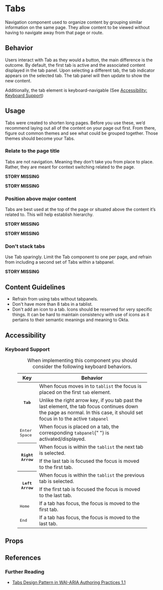 
# Tabs

Navigation component used to organize content by grouping similar information on the same page. They allow content to be viewed without having to navigate away from that page or route.

## Behavior

Users interact with Tab as they would a button, the main difference is the outcome. By default, the first tab is active and the associated content displayed in the tab panel. Upon selecting a different tab, the tab indicator appears on the selected tab. The tab panel will then update to show the new content.

Additionally, the tab element is keyboard-navigable (See [Accessibility: Keyboard Support](#keyboard-support))

<Canvas>
  <Story id="components-tabs--default" />
</Canvas>

## Usage

Tabs were created to shorten long pages. Before you use these, we’d recommend laying
out all of the content on your page out first. From there, figure out common themes and
see what could be grouped together. Those themes should become your Tabs.

### Relate to the page title

Tabs are not navigation. Meaning they don’t take you from place to place. Rather, they are meant for context switching related to the page.

**STORY MISSING**

**STORY MISSING**

### Position above major content

Tabs are best used at the top of the page or situated above the content it’s related to. This will help establish hierarchy.

**STORY MISSING**

**STORY MISSING**

### Don't stack tabs

Use Tab sparingly. Limit the Tab component to one per page, and refrain from including a second set of Tabs within a tabpanel.

**STORY MISSING**

## Content Guidelines

- Refrain from using tabs without tabpanels.
- Don't have more than 8 tabs in a tablist.
- Don't add an icon to a tab. Icons should be reserved for very specific things. It can be hard to maintain consistency with use of icons as it pertains to their semantic meanings and meaning to Okta.

## Accessibility

### Keyboard Support

<figure class="ods-table--figure">
  <table class="ods-table">
    <caption>
      When implementing this component you should consider the following
      keyboard behaviors.
    </caption>
    <thead>
      <tr>
        <th scope="column">Key</th>
        <th scope="column">Behavior</th>
      </tr>
    </thead>
    <tbody>
      <tr>
        <th scope="row" rowspan="2">
          <kbd>Tab</kbd>
        </th>
        <td>
          When focus moves in to <code>tablist</code> the focus is placed on the
          first <code>tab</code> element.
        </td>
      </tr>
      <tr>
        <td>
          Unlike the right arrow key, if you tab past the last element, the tab
          focus continues down the page as normal. In this case, it should set
          focus in to the active <code>tabpanel</code>
        </td>
      </tr>
      <tr>
        <td>
          <kbd>Enter</kbd> <kbd>Space</kbd>
        </td>
        <td>
          When focus is placed on a tab, the corresponding <code>tabpanel</code>{" "}
          is activated/displayed.
        </td>
      </tr>
      <tr>
        <th scope="row" rowspan="2">
          <kbd>Right Arrow</kbd>
        </th>
        <td>
          When focus is within the <code>tablist</code> the next tab is
          selected.
        </td>
      </tr>
      <tr>
        <td>If the last tab is focused the focus is moved to the first tab.</td>
      </tr>
      <tr>
        <th scope="row" rowspan="2">
          <kbd>Left Arrow</kbd>
        </th>
        <td>
          When focus is within the <code>tablist</code> the previous tab is
          selected.
        </td>
      </tr>
      <tr>
        <td>If the first tab is focused the focus is moved to the last tab.</td>
      </tr>
      <tr>
        <td>
          <kbd>Home</kbd>
        </td>
        <td>If a tab has focus, the focus is moved to the first tab.</td>
      </tr>
      <tr>
        <td>
          <kbd>End</kbd>
        </td>
        <td>If a tab has focus, the focus is moved to the last tab.</td>
      </tr>
    </tbody>
  </table>
</figure>

## Props

<ArgsTable />

<ThemeTable componentThemeReducer={theme} />

## References

### Further Reading

- [Tabs Design Pattern in WAI-ARIA Authoring Practices 1.1](https://www.w3.org/TR/wai-aria-practices-1.1/#tabpanel)
